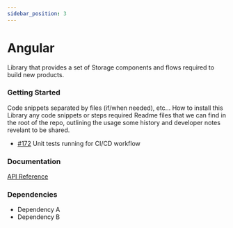 ```yaml
---
sidebar_position: 3
---
```





# Angular
Library that provides a set of Storage components and flows required to build new products.

### Getting Started
<Tabs>
<TabItem value="example" label="Example" default>
  Code snippets separated by files (if/when needed), etc...
</TabItem>
<TabItem value="installing" label="Installing">
  How to install this Library any code snippets or steps required
</TabItem>
<TabItem value="readme" label="Readme" default>
  Readme files that we can find in the root of the repo, outlining the usage some history and developer notes revelant to be shared.
</TabItem>
<TabItem value="changelog" label="Changelog">

  - [#172](https://github.com/huma-engineering/huma-web-sdk/pull/172) Unit tests running for CI/CD workflow
  
</TabItem>
</Tabs>

 ### Documentation
[API Reference](https://github.com/huma-engineering/huma-web-sdk/releases)

 ### Dependencies
- Dependency A
- Dependency B